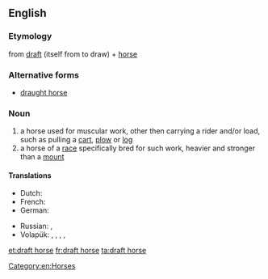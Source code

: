 ==English==

===Etymology===
from [[draft]] (itself from to draw) + [[horse]]

===Alternative forms===
* [[draught horse]]

===Noun===
{{en-noun|sg=[[draft]] [[horse]]}}

# a horse used for muscular work, other then carrying a rider and/or load, such as pulling a [[cart]], [[plow]] or [[log]]
# a horse of a [[race]] specifically bred for such work, heavier and stronger than a [[mount]]

====Translations====
{{trans-top|horse used for muscular work}}
* Dutch: {{t+|nl|trekpaard|n}}
* French: {{t+|fr|cheval de trait|n}}
* German: {{t-|de|Zugpferd|n}}
{{trans-mid}}
* Russian: {{t|ru|тягловая лошадь|f|tr=tjáglovaja lóšadʹ|sc=Cyrl}}, {{t|ru|ломовая лошадь|f|tr=lomovája lóšadʹ|sc=Cyrl}}
* Volapük: {{qualifier|♂♀}} {{t-|vo|halajevod}}, {{qualifier|♂}} {{t-|vo|halahijevod}}, {{qualifier|gelded ♂}} {{t-|vo|halahojevod}}, {{qualifier|♀}} {{t-|vo|halajijevod}}, {{qualifier|spayed ♀}} {{t-|vo|halajojevod}}
{{trans-bottom}}

{{trans-top|horse of a race specifically bred for such work}}
{{trans-mid}}
{{trans-bottom}}

[[Category:en:Horses]]

[[et:draft horse]]
[[fr:draft horse]]
[[ta:draft horse]]